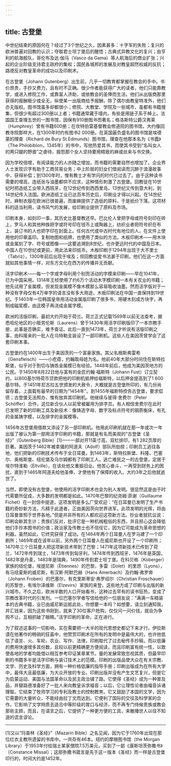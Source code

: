 ```yaml
---
---
---
```

title: 古登堡
---




中世纪结束的原因何在？经过了3个世纪之久，因素甚多：十字军的失败；复兴的欧洲普遍对回教的认识；夺取君士坦丁堡后的醒悟；古典式异教文化的复兴；由亨利的航海舰队，哥伦布及达·伽马（Vasco da Gama）等人航海后的商业扩张；兴起的企业阶级支持君主政府的集权；国民各城邦的发展及对教皇超然权威的反抗；路德反对教皇革命的成功以及印刷术。

在古登堡（Johann Gutenberg）出生前，几乎一切教育都掌握在教会的手中。书价昂贵，手抄又费力，且有时不正确。很少作者能获得广大的读者，他们只能靠教学，或进入修院工作，或靠富人济助，或依教会的圣俸而生活。他们从出版商那里获得的报酬极少或全无，纵使某一出版商给予报酬，除了偶尔由教皇特准外，他们亦无版权。图书馆虽多却都很小；修院、大教堂、学院及一些城市，虽都有书籍搜集，但很少有超过300册以上者；书籍通常藏于墙内，有些是用链子系于棹上。法国国王查理五世的一图书馆，因保有910册图书而著名；格洛斯特公爵汉弗莱（Humphrey）曾有书籍600册；在坎特伯雷基督教会修道院的图书馆，大约像回教寺院那样大，在1300年时约有图书2 000册。在英国最负盛名的图书馆是埃德蒙的理查（Richard de Bury St.Edmunds）图书馆，理查在他那本名为《书蠹》（The Philobiblon，1345年）的书中，写他热爱其书，而使其书受到“名叫女人的两只腿的野兽”之虐待，报怨那个女人坚持要用精致的麻或丝来与书交换。

因为学校倍增，有阅读能力的人亦随之增加，而书籍的需要自然也增加了。企业界人士发现识字有助于工商贸易业务；中上阶层的妇女们借阅读而沉醉于浪漫故事中，获得补偿；到1300年时，惟有教士才有学问的时代已过去了。由于这种读书需要的增高，连纸张与油墨都供不应求，这种情形刺激了古登堡。回教徒在10世纪时把造纸工业带入西班牙，在12世纪传到西西里岛，13世纪又传到意大利，到14世纪传入法国。欧洲造纸工业已达百年历史后，印刷业才得以兴起。在14世纪时，麻制衣服在欧洲已很普遍，而废麻提供了造纸的原料，于是纸价下落。这项材料的适当利用，读书风气的发展，给印刷业提供了原料及市场。

印刷本身，如刻印一事，其历史比基督教还早。巴比伦人曾把字母或符号刻印在砖上，罗马人和其他种族把字或符号印在钱币上或陶器上，纺织业者把符号织在布上，装订书的人也把字印在封面上。任何古代或中古时代有地位的人，在文件上使用他的印章盖印。复制地图和纸牌，也使用了类似的方法。木板印刷术——用木块或金属刻了字、符号或图像——这要追溯到8世纪，也许更远时代的中国及日本。中国人在10世纪或更前，用此法来印纸币。木板印刷于1294年出现于大不里士（Tabriz），1300年前后出现于埃及；但回教徒爱书法甚于印刷，他们在这一方面就如其他事情一样，对东方文化在西方的传播并无贡献。

活字印刷术——每一个字或字母利用个别而活动的字模来印刷——早在1041年，已为中国采用。1314年王桢使用了约6万个活动木字模印刷一本有关农业的书籍；他先试用了金属模，但发现金属模不像木模那么容易吸收油墨。然而活字版对于一种没有字母仅有4万单字的语言没有多大用途，木板印刷法在中国一直保持到19世纪。于1403年一位韩国皇帝用活动金属版印刷了很多书，用硬木刻成方块字，再制成磁浆模，由这模子再浇成金属字模。

欧洲的活版印刷，最初大约开始于荷兰。荷兰正式记载1569年以前无法查考，据悉哈伦地区的小贩劳伦斯（Laurens）曾于1430年用活字印刷版印了一本宗教手册，此事是否确实，难予查证。此后一直到1473年，荷兰才听说有活版印刷之事，由科隆来的一批人在乌特勒支装设了一部印刷机。这些人在美因茨曾学会了这套印刷本事。

古登堡约在1400年出生于美因茨的一个富豪家族。其父名根斯弗雷希（Gensfleisch）——小疙瘩，约翰取母姓为名。他前40年大部分时间住在斯特拉斯堡，似乎对于割切与铸炼金属模已有经验。1448年前后，他成为美因茨地方的公民。于1450年8月22日他与富有的金匠约翰·福斯特（Johann Fust）订立契约，以800基尔特荷币贷款把他的印刷机抵押给福斯特，以后押金提高到了1 600基尔特。于1451年尼古拉五世颁发的大赦令，大概就是古登堡所印的，有几份尚留存着，上面载有最早的日期为“1454年”。到1455年福斯特控告古登堡，要求偿债；古登堡无法照办，惟有放弃其印刷机。他继续与彼得·舍费尔（Peter Schöffer）合作，这位新合伙人以前曾被雇用为排字员。有人相信舍费尔在此时已发明了新的印刷工具及新技术：像铸造字母、数字及标点符号的钢质衡床，有孔的金属铸字模，以及排字的金属模等。

1456年古登堡用借款又添设了另一部印刷机。他用此印刷机就在那一年或次一年出版了被认为第一部用活字印刷的书籍，那就是有名而美观的“古登堡《圣经》”（Gutenberg Bible）[1]——一部对开11英寸高，双栏排印，有1 282页厚的巨著。美因茨于1462年被拿骚的阿道夫（Adolf）部队所劫掠；印刷员工逃往各地，他们把新的印刷技术传布于全日耳曼。到1463年，斯特拉斯堡、科隆、巴塞尔、奥格斯堡、纽伦堡及乌尔姆都有了印刷工人。逃亡难民之一的古登堡，定居于埃尔特淮勒（Eltville），在该处他又重振旧业。他苦心奋斗，一再受到财务上的困扰，直到于1465年阿道夫给他圣俸，才使他有了保障的收入。大约3年之后他就逝世了。

当然，即使没有古登堡，他使用的活字印刷术也会为别人发明。很显然这是由于时代需要所促成，大多数的发明都是如此。1470年巴黎的纪尧姆·菲谢（Guillaume Fichet）在一封信中提道，这项发明是多么广受欢迎：“在日耳曼已发明了生产书籍的奇妙新方法，凡精于此道者，正由美因茨向世界进军。此项发明的光辉，将由日耳曼普照于世界各地。”但是并非所有的人都欢迎这项新方法。抄业者就抗议说：印刷会断其生计；贵族们反对，批评它是一种机械粗俗的东西，并且担心这会降低他们手抄本图书的价值；政治家及传教士也不信任它，因为它可能成为革命思想的利器。虽然如此，它终究获得了成功。在1464年两个日耳曼人在罗马建了一个印刷所；1469年或在该年以前，另外两个日耳曼人在威尼斯也开设了一个印刷所；1470年三个日耳曼人把这项新技术带到了巴黎；1471年这项新技术已传到了荷兰，1472年传到瑞士，1473年传到匈牙利，1474年传到西班牙，1476年是英国，1482年是丹麦，1483年是瑞典，1490年传到君士坦丁堡。在科贝格（Koberger）家族的纽伦堡，埃提尼斯（Ètiennes）的巴黎，多雷（Dolet）的里昂（Lyons），有马纽夏斯的威尼斯，有汉斯·阿默巴赫（Hans Amerbach）及约翰·弗罗奔（Johann Froben）的巴塞尔，有克里斯蒂安·弗罗绍尔（Christian Froschauer）的苏黎世，有埃尔泽维斯（Elzevirs）家族的来登，这些地方成了印刷与出版的新兴城市。不久之后，欧洲半数的人口开始看书，这种过去罕有的读书狂热，变成了宗教改革时代的引发剂。一位巴塞尔学者写信给他的一位朋友说：“满满一车精装本的古典书籍，业已由威尼斯运抵此处，你想要一本吗？如想要，请立刻通知我，并汇钱来，因为这些书刚到，就来了30位客户抢购，仅仅问一问价钱，就会为争购不让，互相抓破了眼睛。”活字印刷的革命，正在进行。

为了叙述这事的一切影响，实在需要把一大半的现代思想史都记下来才行。伊拉斯谟在他著作的畅销的狂喜中，他赞赏印刷术在所有的发明中是最伟大的，也许他低估了语言、火、车轮、农业、写作、法律。印刷取代了过去秘传手抄稿，而以低廉的费用快速增多其份数，且较以前更精确更方便阅读，而且印刷富有统一性，以致使各地的学者均能借以相互参考印证某章某节。量的发展常致忽视其质，但最早印刷的书籍多半是活字印刷与装订技术上的范模。印刷的出版品使大众在有关宗教、文学、历史及科学方面，拥有一种价格低廉的指导手册；印刷出版成为在所有大学中，最伟大且最低廉，为大众开放的专业。印刷出版并没有产生文艺复兴，但是它为启蒙运动、美国与法国革命以及民主政治铺了路。它使得《圣经》成为一种普及品，并替路德准备好了一批人来向教皇诉求福音；以后，它让理性论者由福音诉诸理智。它结束了牧师学习的专利及教士的控制教育。它又鼓励了本国的文学，因为它需要的大量听众，不能经由拉丁文而达到。它便利了国际的交往及科学家的合作。它影响了文学特质去适合中等阶级的胃口与经济，而不再专门侍候贵族或教会那些主顾，而且，在语言之后，它提供了一种更方便的工具，来散播世人以往不知道的谎言谬论。



* * *



[1]又以“玛查林《圣经》”（Mazarin Bible）之名见闻，因为它于1760年出现在那位红衣主教所遗留的书库中。一共存有46本。纽约的摩根图书馆（the Morgan Library）于1953年付给瑞士某家僧院7.5万美元，买到了一部《康斯坦茨弥撒书》（Constance Missal）；这部弥撒书箴言是先于这一版本《圣经》而一样是古登堡印行的，时间大约是1452年。